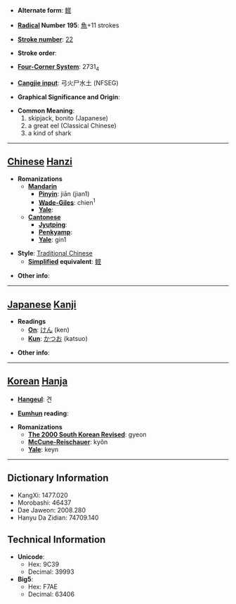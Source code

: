 * '''Alternate form''': [[鲣]]

* '''[[Wiktionary:Chinese radical index| Radical]] Number 195''': [[Wiktionary:Chinese radical index 魚|魚]]+11 strokes

* '''[[Wiktionary:Chinese total strokes index|Stroke number]]''': [[Wiktionary:Chinese total strokes index 22|22]]

* '''Stroke order''': 

* '''[[Wiktionary:Chinese four corner index|Four-Corner System]]''': 2731<sub>4</sub>

* '''[[Wiktionary:Chinese Cangjie index|Cangjie input]]''': 弓火尸水土 (NFSEG)

* '''Graphical Significance and Origin''': 

* '''Common Meaning''': 
*# skipjack, bonito (Japanese)
*# a great eel (Classical Chinese)
*# a kind of shark
 
----

== [[Chinese]] [[Hanzi]] ==

* '''Romanizations'''
** '''[[Mandarin]]'''
*** '''[[Pinyin]]''': jiān (jian1)
*** '''[[Wade-Giles]]''': chien<sup>1</sup>
*** '''[[Yale]]''': 
** '''[[Cantonese]]'''
*** '''[[Jyutping]]''':
*** '''[[Penkyamp]]''': 
*** '''[[Yale]]''': gin1

* '''Style''': [[Traditional Chinese]] 
** '''[[Simplified Chinese|Simplified]] equivalent''': [[鲣]]

* '''Other info''': 

----

== [[Japanese]] [[Kanji]] ==

* '''Readings'''
** '''[[On]]''': [[けん]] (ken)
** '''[[Kun]]''': [[かつお]] (katsuo)

* '''Other info''':  

----

== [[Korean]] [[Hanja]] ==

* '''[[Hangeul]]''': 견

* '''[[Eumhun]] reading''': 

* '''Romanizations'''
** '''[[The 2000 South Korean Revised Romanization|The 2000 South Korean Revised]]''': gyeon
** '''[[McCune-Reischauer]]''': kyŏn
** '''[[Yale]]''': keyn

----

== Dictionary Information ==

* KangXi: 1477.020
* Morobashi: 46437
* Dae Jaweon: 2008.280
* Hanyu Da Zidian: 74709.140

== Technical Information ==

* '''Unicode''':
** Hex: 9C39
** Decimal: 39993
* '''Big5''':
** Hex: F7AE
** Decimal: 63406